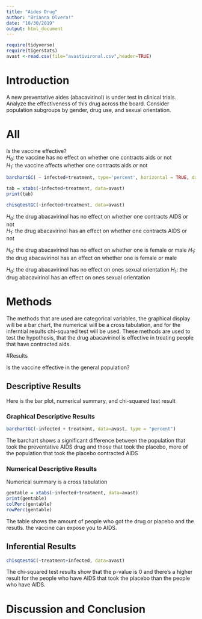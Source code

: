 ---
title: "Aides Drug"
author: "Brianna Olvera!"
date: "10/30/2019"
output: html_document
---

```{r include=FALSE,echo=FALSE}
require(tidyverse)
require(tigerstats)
avast <-read.csv(file="avastivironal.csv",header=TRUE)
```

# Introduction  

<!--In this section you explain what you are trying to show.  Where did the data come from?  What is the research or other question you are trying to answer?.  If you skimp in this section expect to be marked down in your grade. Paint a picture of the project a couple of paragraphs is expected!-->

A new  preventative aides (abacavirinol) is under test in clinical trials. Analyze the effectiveness of this drug across the board. Consider population subgroups by gender, drug use, and sexual orientation.

# All

Is the vaccine effective?  
$H_0$: the vaccine has no effect on whether one contracts aids or not  
$H_1$: the vaccine affects whether one contracts aids or not

```{r}
barchartGC( ~ infected+treatment, type='percent', horizontal = TRUE, data=avast)
```
```{r}
tab = xtabs(~infected+treatment, data=avast)
print(tab)
```
```{r}
chisqtestGC(~infected+treatment, data=avast)
```

$H_0:$ the drug abacavirinol has no effect on whether one contracts AIDS or not  
$H_1:$ the drug abacavirinol has an effect on whether one contracts AIDS or not

$H_0:$ the drug abacavirinol has no effect on whether one is female or male
$H_1:$ the drug abacavirinol has an effect on whether one is female or male

$H_0:$ the drug abacavirinol has no effect on ones sexual orientation
$H_1:$ the drug abacavirinol has an effect on ones sexual orientation

# Methods

<!--Decide on your methods:  use "variable analysis" or other appropriate descriptors.  Make sure to choose at least one graphical method and at least one numerical method. Discuss what data manipulations may be needed for example subsetting or other binning procedures and what sort of graphical displays and inferential tools will be used!--> 

The methods that are used are categorical variables, the graphical display will be a bar chart, the numerical will be a cross tabulation, and for the inferntial results chi-squared test will be used. These methods are used to test the hypothesis, that the drug abacavirinol is effective in treating people that have contracted aids.

#Results

<!--Divide this section into two sub-sections:  One for your descriptive  results and one for your inferential results.!-->

Is the vaccine effective in the general population?

## Descriptive Results

Here is the bar plot, numerical summary, and chi-squared test result

### Graphical Descriptive Results

<!--Graphical results here.  Make sure to show your code.  Provide appropriate labels for axes, giving units if possible, and provide a good title for the graph, too.  Use the graphical results to describe the patterns if any that exist in the data as focused toward the research question. Bottom line is to explain the features of the graph that are relevant to conforming or departing to what is expected by your null hypothesis !-->

```{r}
barchartGC(~infected + treatment, data=avast, type = "percent")
```

The barchart shows a significant difference between the population that took the preventative AIDS drug and those that took the placebo, more of the population that took the placebo contracted AIDS

### Numerical Descriptive Results

<!--Numerical results go here. Use the numerical results to describe the patterns if any that exist in the data as focused toward the research question!-->

Numerical summary is a cross tabulation

```{r}
gentable = xtabs(~infected+treatment, data=avast)
print(gentable)
colPerc(gentable)
rowPerc(gentable)
```

The table shows the amount of people who got the drug or placebo and the resutls. the vaccine can expose you to AIDS.

## Inferential Results

<!--State hypothesis clearly.  Make sure your discussion of the inferential test covers all the aspects that the test output produces, such as test statistic, p-value etc.  Make a decision about the null hypothesis, explain the assumptions on which the selected test/procedure was based, and why the chosen procedure satisfys the assumptions and is appropriate to answer the research question!-->
```{r}
chisqtestGC(~treatment+infected, data=avast)
```

The chi-squared test results show that the p-value is 0 and there's a higher result for the people who have AIDS that took the placebo than the people who have AIDS.

# Discussion and Conclusion

<!--Discussion and conclusion here.  If you found a relationship be sure to consider whether the relationship occurs because one of the variavbles causes the other, or whether they perhasps are related for some other reason.  Watch the chapter 6 videos from the GeorgeTown videos collection.!-->
